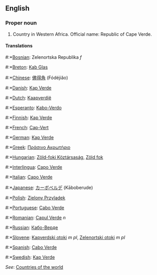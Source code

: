 ==English==

===Proper noun===

# Country in Western Africa. Official name: Republic of Cape Verde.

====Translations====
#:*[[Bosnian]]: Zelenortska Republika ''f''
#:*[[Breton]]: [[Kab Glas]]
#:*[[Chinese]]: [[佛得角]] (Fódéjiăo)
#:*[[Danish]]: [[Kap Verde]]
#:*[[Dutch]]: [[Kaapverdië]]
#:*[[Esperanto]]: [[Kabo-Verdo]]
#:*[[Finnish]]: [[Kap Verde]]
#:*[[French]]: [[Cap-Vert]]
#:*[[German]]: [[Kap Verde]]
#:*[[Greek]]: [[Πράσινο Ακρωτήριο]]
#:*[[Hungarian]]: [[Zöld-foki Köztársaság]], [[Zöld fok]]
#:*[[Interlingua]]: [[Capo Verde]]
#:*[[Italian]]: [[Capo Verde]]
#:*[[Japanese]]: [[カーボベルデ]] (Kāboberude)
#:*[[Polish]]: [[Zielony Przylądek]]
#:*[[Portuguese]]: [[Cabo Verde]]
#:*[[Romanian]]: [[Capul Verde]] ''n''
#:*[[Russian]]: [[Кабо-Верде]]
#:*[[Slovene]]: [[Kapverdski otoki]] ''m pl'', [[Zelenortski otoki]] ''m pl''
#:*[[Spanish]]: [[Cabo Verde]]
#:*[[Swedish]]: [[Kap Verde]]

''See'': [[Countries of the world]]